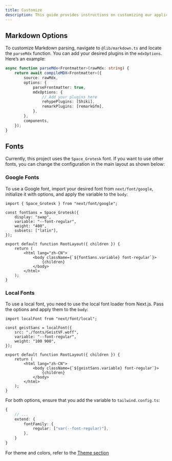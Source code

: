 ```yaml
---
title: Customize
description: This guide provides instructions on customizing our application.
---
```


## Markdown Options

To customize Markdown parsing, navigate to `@lib/markdown.ts` and locate the `parseMdx` function. You can add your desired plugins in the `mdxOptions`. Here’s an example:

```ts:lib/markdown.ts
async function parseMdx<Frontmatter>(rawMdx: string) {
    return await compileMDX<Frontmatter>({
        source: rawMdx,
        options: {
            parseFrontmatter: true,
            mdxOptions: {
                // Add your plugins here
                rehypePlugins: [Shiki],
                remarkPlugins: [remarkGfm],
            },
        },
        components,
    });
}
```

## Fonts

Currently, this project uses the `Space_Grotesk` font. If you want to use other fonts, you can change the configuration in the main layout as shown below:

### Google Fonts

To use a Google font, import your desired font from `next/font/google`, initialize it with options, and apply the variable to the `body`:

```tsx:app/layout.tsx
import { Space_Grotesk } from "next/font/google";

const fontSans = Space_Grotesk({
    display: "swap",
    variable: "--font-regular",
    weight: "400",
    subsets: ["latin"],
});

export default function RootLayout({ children }) {
    return (
        <html lang="zh-CN">
            <body className={`${fontSans.variable} font-regular`}>
                {children}
            </body>
        </html>
    );
}
```

### Local Fonts

To use a local font, you need to use the local font loader from Next.js. Pass the options and apply them to the `body`:

```tsx:app/layout.tsx
import localFont from "next/font/local";

const geistSans = localFont({
    src: "./fonts/GeistVF.woff",
    variable: "--font-regular",
    weight: "100 900",
});

export default function RootLayout({ children }) {
    return (
        <html lang="zh-CN">
            <body className={`${geistSans.variable} font-regular`}>
                {children}
            </body>
        </html>
    );
}
```

For both options, ensure that you add the variable to `tailwind.config.ts`:

```ts:tailwind.config.ts
{
    // ...
    extend: {
        fontFamily: {
            regular: ["var(--font-regular)"],
        },
    }
}
```

For theme and colors, refer to the [Theme section](/docs/getting-started/themes)
